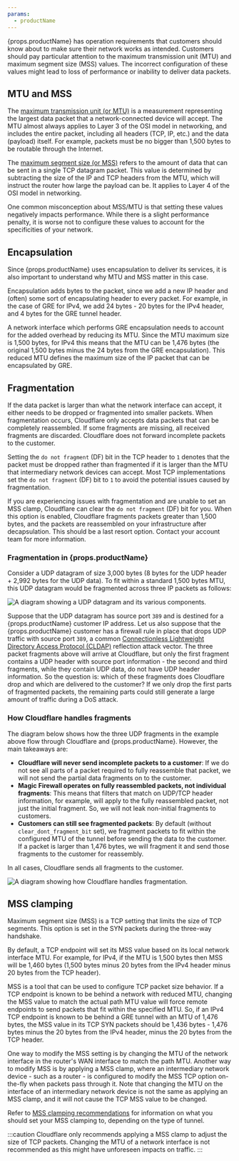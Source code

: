 ```yaml
---
params:
  - productName
---
```


{props.productName} has operation requirements that customers should know about to make sure their network works as intended. Customers should pay particular attention to the maximum transmission unit (MTU) and maximum segment size (MSS) values. The incorrect configuration of these values might lead to loss of performance or inability to deliver data packets.

## MTU and MSS

The [maximum transmission unit (or MTU)](https://www.cloudflare.com/learning/network-layer/what-is-mtu/) is a measurement representing the largest data packet that a network-connected device will accept. The MTU almost always applies to Layer 3 of the OSI model in networking, and includes the entire packet, including all headers (TCP, IP, etc.) and the data (payload) itself. For example, packets must be no bigger than 1,500 bytes to be routable through the Internet.

The [maximum segment size (or MSS)](https://www.cloudflare.com/learning/network-layer/what-is-mss/) refers to the amount of data that can be sent in a single TCP datagram packet. This value is determined by subtracting the size of the IP and TCP headers from the MTU, which will instruct the router how large the payload can be. It applies to Layer 4 of the OSI model in networking.

One common misconception about MSS/MTU is that setting these values negatively impacts performance. While there is a slight performance penalty, it is worse not to configure these values to account for the specificities of your network.

## Encapsulation

Since {props.productName} uses encapsulation to deliver its services, it is also important to understand why MTU and MSS matter in this case.

Encapsulation adds bytes to the packet, since we add a new IP header and (often) some sort of encapsulating header to every packet. For example, in the case of GRE for IPv4, we add 24 bytes - 20 bytes for the IPv4 header, and 4 bytes for the GRE tunnel header.

A network interface which performs GRE encapsulation needs to account for the added overhead by reducing its MTU. Since the MTU maximum size is 1,500 bytes, for IPv4 this means that the MTU can be 1,476 bytes (the original 1,500 bytes minus the 24 bytes from the GRE encapsulation). This reduced MTU defines the maximum size of the IP packet that can be encapsulated by GRE.

## Fragmentation

If the data packet is larger than what the network interface can accept, it either needs to be dropped or fragmented into smaller packets. When fragmentation occurs, Cloudflare only accepts data packets that can be completely reassembled. If some fragments are missing, all received fragments are discarded. Cloudflare does not forward incomplete packets to the customer.

Setting the `do not fragment` (DF) bit in the TCP header to `1` denotes that the packet must be dropped rather than fragmented if it is larger than the MTU that intermediary network devices can accept. Most TCP implementations set the `do not fragment` (DF) bit to `1` to avoid the potential issues caused by fragmentation.

If you are experiencing issues with fragmentation and are unable to set an MSS clamp, Cloudflare can clear the `do not fragment` (DF) bit for you. When this option is enabled, Cloudflare fragments packets greater than 1,500 bytes, and the packets are reassembled on your infrastructure after decapsulation. This should be a last resort option. Contact your account team for more information.

### Fragmentation in {props.productName}

Consider a UDP datagram of size 3,000 bytes (8 bytes for the UDP header + 2,992 bytes for the UDP data). To fit within a standard 1,500 bytes MTU, this UDP datagram would be fragmented across three IP packets as follows:

![A diagram showing a UDP datagram and its various components.](~/assets/images/magic-transit/mtu-mss/udp-datagram.png)

Suppose that the UDP datagram has source port `389` and is destined for a {props.productName} customer IP address. Let us also suppose that the {props.productName} customer has a firewall rule in place that drops UDP traffic with source port `389`, a common [Connectionless Lightweight Directory Access Protocol (CLDAP)](https://blog.cloudflare.com/reflections-on-reflections) reflection attack vector. The three packet fragments above will arrive at Cloudflare, but only the first fragment contains a UDP header with source port information - the second and third fragments, while they contain UDP data, do not have UDP header information. So the question is: which of these fragments does Cloudflare drop and which are delivered to the customer? If we only drop the first parts of fragmented packets, the remaining parts could still generate a large amount of traffic during a DoS attack.

### How Cloudflare handles fragments

The diagram below shows how the three UDP fragments in the example above flow through Cloudflare and {props.productName}. However, the main takeaways are:

- **Cloudflare will never send incomplete packets to a customer**: If we do not see all parts of a packet required to fully reassemble that packet, we will not send the partial data fragments on to the customer.
- **Magic Firewall operates on fully reassembled packets, not individual fragments**: This means that filters that match on UDP/TCP header information, for example, will apply to the fully reassembled packet, not just the initial fragment. So, we will not leak non-initial fragments to customers.
- **Customers can still see fragmented packets**: By default (without `clear_dont_fragment_bit` set), we fragment packets to fit within the configured MTU of the tunnel before sending the data to the customer. If a packet is larger than 1,476 bytes, we will fragment it and send those fragments to the customer for reassembly.

In all cases, Cloudflare sends all fragments to the customer.

![A diagram showing how Cloudflare handles fragmentation.](~/assets/images/magic-transit/mtu-mss/fragmentation.png)

## MSS clamping

Maximum segment size (MSS) is a TCP setting that limits the size of TCP segments. This option is set in the SYN packets during the three-way handshake.

By default, a TCP endpoint will set its MSS value based on its local network interface MTU. For example, for IPv4, if the MTU is 1,500 bytes then MSS will be 1,460 bytes (1,500 bytes minus 20 bytes from the IPv4 header minus 20 bytes from the TCP header).

MSS is a tool that can be used to configure TCP packet size behavior. If a TCP endpoint is known to be behind a network with reduced MTU, changing the MSS value to match the actual path MTU value will force remote endpoints to send packets that fit within the specified MTU. So, if an IPv4 TCP endpoint is known to be behind a GRE tunnel with an MTU of 1,476 bytes, the MSS value in its TCP SYN packets should be 1,436 bytes - 1,476 bytes minus the 20 bytes from the IPv4 header, minus the 20 bytes from the TCP header.

One way to modify the MSS setting is by changing the MTU of the network interface in the router's WAN interface to match the path MTU. Another way to modify MSS is by applying a MSS clamp, where an intermediary network device - such as a router - is configured to modify the MSS TCP option on-the-fly when packets pass through it. Note that changing the MTU on the interface of an intermediary network device is not the same as applying an MSS clamp, and it will not cause the TCP MSS value to be changed.

Refer to [MSS clamping recommendations](#mss-clamping-recommendations) for information on what you should set your MSS clamping to, depending on the type of tunnel.

:::caution
Cloudflare only recommends applying a MSS clamp to adjust the size of TCP packets. Changing the MTU of a network interface is not recommended as this might have unforeseen impacts on traffic.
:::

